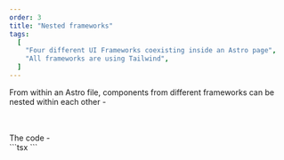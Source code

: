 ```yaml
---
order: 3
title: "Nested frameworks"
tags:
  [
    "Four different UI Frameworks coexisting inside an Astro page",
    "All frameworks are using Tailwind",
  ]
---
```



From within an Astro file, components from different frameworks can be nested within each other -

<br />
<ReactCard client:load>
  <SolidCard client:load>
    <SvelteCard client:load />
  </SolidCard>
  <SvelteCard client:load>
    <SolidCard client:load />
  </SvelteCard>
</ReactCard>
<SolidCard client:load>
  <ReactCard client:load>
    <VueCard client:load>
      <SvelteCard client:load />
    </VueCard>
  </ReactCard>
</SolidCard>
<br />
The code -
<br />
<div class="prose">
  ```tsx
  <ReactCard client:load>
    <SolidCard client:load>
      <SvelteCard client:load />
    </SolidCard>
    <SvelteCard client:load>
      <SolidCard client:load />
    </SvelteCard>
  </ReactCard>
  <SolidCard client:load>
    <ReactCard client:load>
      <VueCard client:load>
        <SvelteCard client:load />
      </VueCard>
    </ReactCard>
  </SolidCard>
  ```
</div>
